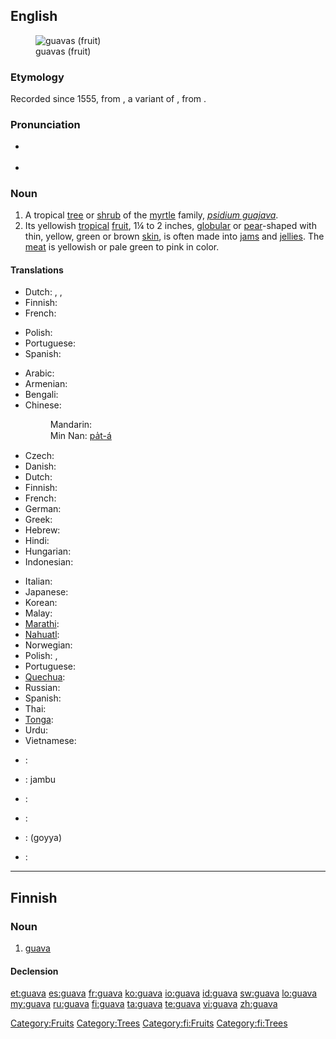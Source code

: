 {{wikipedia}}
==English==
[[Image:Psidium guajava fruit.jpg|thumb|guavas (fruit)]]

===Etymology===
Recorded since 1555, from {{etyl|es}} {{term|guaya|lang=es}}, a variant of {{term|guayaba|lang=es}}, from {{etyl|awd}} {{term|guayabo||guava tree}}.

===Pronunciation===
* {{a|US}} {{IPA|/ˈɡwɑvə/}}
* {{rhymes|ɑːvə}}

===Noun===
{{en-noun}}

# A tropical [[tree]] or [[shrub]] of the [[myrtle]] family, ''[[psidium guajava]]''.
# Its yellowish [[tropical]] [[fruit]], 1¼ to 2 inches, [[globular]] or [[pear]]-shaped with thin, yellow, green or brown [[skin]], is often made into [[jam]]s and [[jelly|jellies]]. The [[meat]] is yellowish or pale green to pink in color.

====Translations====
{{trans-top|tree or shrub}}
* Dutch: {{t|nl|guave}}, {{t|nl|guaveboom}}, {{t|nl|guavestruik}}
* Finnish: {{t+|fi|guava}}
* French: {{t+|fr|goyavier|m}}
{{trans-mid}}
* Polish: {{t-|pl|guawa|f}}
* Portuguese: {{t|pt|goiabeira|f}}
* Spanish: {{t+|es|guayabo}}
{{trans-bottom}}

{{trans-top|fruit}}
* Arabic: {{t|ar|غوافة|f|tr=ghuwaafah}}
* Armenian: {{t-|hy|գուավա|tr=guava}}
* Bengali: {{tø|bn|পেয়ারা|tr=peyārā|sc=Beng}}
* Chinese:
*: Mandarin: {{t-|cmn|番石榴|tr=fān shíliu|sc=Hani}}
*: Min Nan: [[pa̍t-á]]
* Czech: {{t-|cs|guava}}
* Danish: {{t-|da|guava}}
* Dutch: {{t|nl|guave}}
* Finnish: {{t+|fi|guava}}
* French: {{t+|fr|goyave}}
* German: {{t|de|Guave|f}}
* Greek: {{t|el|γκουάβα|f|tr=guáva}}
* Hebrew: {{t|he|גויאבה|f}}
* Hindi: {{t|hi|अमरूद|xs=Hindi}}
* Hungarian: {{t|hu|gujávafa}}
* Indonesian: {{t|id|jambu batu|xs=Indonesian}}
{{trans-mid}}
* Italian: {{t-|it|guava|f}}
* Japanese: {{t|ja|グアバ|tr=guaba}}
* Korean: {{t|ko|구아바|f|tr=guaba|sc=Hang}}
* Malay: {{t|ms|jambu batu|xs=Malay}}
* [[Marathi]]: {{t|mr|पेरू|sc=Deva|xs=Marathi}}
* [[Nahuatl]]: {{t|nah|xālxocotl|xs=Nahuatl}}
* Norwegian: {{t-|no|guava}}
* Polish: {{t|pl|gujawa|f}}, {{t-|pl|guawa|f}}
* Portuguese: {{t+|pt|goiaba|f}}
* [[Quechua]]: {{t|qu|sawintu|xs=Quechua}}
* Russian: {{t|ru|гуава|f|tr=guáva}}
* Spanish: {{t-|es|guayaba|f}}
* Thai: {{t+|th|ฝรั่ง}}
* [[Tonga]]: {{tø|to|kuava}}
* Urdu: {{t-|ur|امرود|xs=Urdu}}
* Vietnamese: {{t+|vi|ổi|xs=Vietnamese}}
{{trans-bottom}}

{{checktrans-top}}
* {{ttbc|Hebrew}}: {{t|he|גויאבה|f|tr=guyava}}
* {{ttbc|Indonesian}}: jambu
* {{ttbc|Japanese}}: {{t|ja|グアヴァ|tr=guava}}
* {{ttbc|Telugu}}: {{t|te|జామ|tr=jaama}}
* {{ttbc|Tamil}}: (goyya)
* {{ttbc|Vietnamese}}: {{t+|vi|ổi|xs=Vietnamese}}
{{checktrans-bottom}}

[[Category:Fruits]]
[[Category:Trees]]

----

==Finnish==

===Noun===
{{infl|fi|noun}}

# [[#English|guava]]

====Declension====
{{fi-decl-koira|guav}}

[[Category:fi:Fruits]]
[[Category:fi:Trees]]

[[et:guava]]
[[es:guava]]
[[fr:guava]]
[[ko:guava]]
[[io:guava]]
[[id:guava]]
[[sw:guava]]
[[lo:guava]]
[[my:guava]]
[[ru:guava]]
[[fi:guava]]
[[ta:guava]]
[[te:guava]]
[[vi:guava]]
[[zh:guava]]